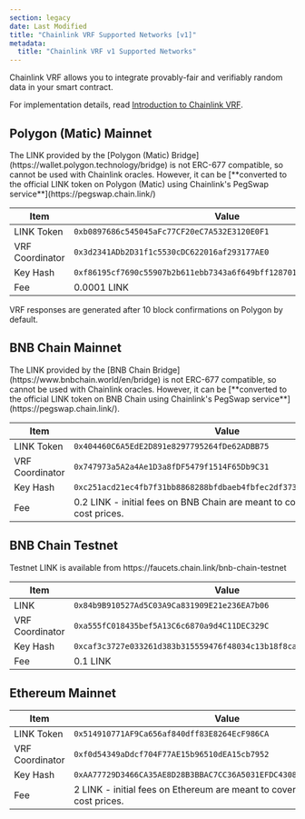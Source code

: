 ```yaml
---
section: legacy
date: Last Modified
title: "Chainlink VRF Supported Networks [v1]"
metadata:
  title: "Chainlink VRF v1 Supported Networks"
---
```



Chainlink VRF allows you to integrate provably-fair and verifiably random data in your smart contract.

For implementation details, read [Introduction to Chainlink VRF](/vrf/v1/introduction).

<ResourcesCallout callout="bridgeRisks" />

## Polygon (Matic) Mainnet

<Aside type="tip" title="Important">
  The LINK provided by the [Polygon (Matic) Bridge](https://wallet.polygon.technology/bridge) is not ERC-677 compatible,
  so cannot be used with Chainlink oracles. However, it can be [**converted to the official LINK token on Polygon
  (Matic) using Chainlink's PegSwap service**](https://pegswap.chain.link/)
</Aside>

| Item            | Value                                                                |
| --------------- | -------------------------------------------------------------------- |
| LINK Token      | `0xb0897686c545045aFc77CF20eC7A532E3120E0F1`                         |
| VRF Coordinator | `0x3d2341ADb2D31f1c5530cDC622016af293177AE0`                         |
| Key Hash        | `0xf86195cf7690c55907b2b611ebb7343a6f649bff128701cc542f0569e2c549da` |
| Fee             | 0.0001 LINK                                                          |

<Aside type="note" title="VRF Response Times on Polygon">
  VRF responses are generated after 10 block confirmations on Polygon by default.
</Aside>

## BNB Chain Mainnet

<Aside type="note" title="Important">
  The LINK provided by the [BNB Chain Bridge](https://www.bnbchain.world/en/bridge) is not ERC-677 compatible, so cannot
  be used with Chainlink oracles. However, it can be [**converted to the official LINK token on BNB Chain using
  Chainlink's PegSwap service**](https://pegswap.chain.link/).
</Aside>

| Item            | Value                                                                                |
| --------------- | ------------------------------------------------------------------------------------ |
| LINK Token      | `0x404460C6A5EdE2D891e8297795264fDe62ADBB75`                                         |
| VRF Coordinator | `0x747973a5A2a4Ae1D3a8fDF5479f1514F65Db9C31`                                         |
| Key Hash        | `0xc251acd21ec4fb7f31bb8868288bfdbaeb4fbfec2df3735ddbd4f7dc8d60103c`                 |
| Fee             | 0.2 LINK - initial fees on BNB Chain are meant to cover the highest gas cost prices. |

## BNB Chain Testnet

<Aside type="note" title="BNB Chain Faucet">
  Testnet LINK is available from https://faucets.chain.link/bnb-chain-testnet
</Aside>

| Item            | Value                                                                 |
| --------------- | --------------------------------------------------------------------- |
| LINK            | `0x84b9B910527Ad5C03A9Ca831909E21e236EA7b06`                          |
| VRF Coordinator | `0xa555fC018435bef5A13C6c6870a9d4C11DEC329C `                         |
| Key Hash        | `0xcaf3c3727e033261d383b315559476f48034c13b18f8cafed4d871abe5049186 ` |
| Fee             | 0.1 LINK                                                              |

## Ethereum Mainnet

| Item            | Value                                                                             |
| --------------- | --------------------------------------------------------------------------------- |
| LINK Token      | `0x514910771AF9Ca656af840dff83E8264EcF986CA`                                      |
| VRF Coordinator | `0xf0d54349aDdcf704F77AE15b96510dEA15cb7952`                                      |
| Key Hash        | `0xAA77729D3466CA35AE8D28B3BBAC7CC36A5031EFDC430821C02BC31A238AF445`              |
| Fee             | 2 LINK - initial fees on Ethereum are meant to cover the highest gas cost prices. |
